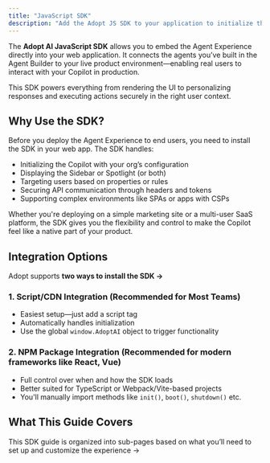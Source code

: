 ```yaml
---
title: "JavaScript SDK"
description: "Add the Adopt JS SDK to your application to initialize the Copilot experience. This one-time setup allows your app to securely load the right UI, theme, and targeting rules—all dynamically managed from the Adopt platform."
---
```


The **Adopt AI JavaScript SDK** allows you to embed the Agent Experience directly into your web application. It connects the agents you’ve built in the Agent Builder to your live product environment—enabling real users to interact with your Copilot in production.

This SDK powers everything from rendering the UI to personalizing responses and executing actions securely in the right user context.

## Why Use the SDK?

Before you deploy the Agent Experience to end users, you need to install the SDK in your web app. The SDK handles:

- Initializing the Copilot with your org’s configuration
- Displaying the Sidebar or Spotlight (or both)
- Targeting users based on properties or rules
- Securing API communication through headers and tokens
- Supporting complex environments like SPAs or apps with CSPs

Whether you're deploying on a simple marketing site or a multi-user SaaS platform, the SDK gives you the flexibility and control to make the Copilot feel like a native part of your product.

## Integration Options

Adopt supports **two ways to install the SDK →**

### **1. Script/CDN Integration (Recommended for Most Teams)**

- Easiest setup—just add a script tag
- Automatically handles initialization
- Use the global `window.AdoptAI` object to trigger functionality

### **2. NPM Package Integration (Recommended for modern frameworks like React, Vue)**

- Full control over when and how the SDK loads
- Better suited for TypeScript or Webpack/Vite-based projects
- You'll manually import methods like `init()`, `boot()`, `shutdown()` etc.

## What This Guide Covers

This SDK guide is organized into sub-pages based on what you’ll need to set up and customize the experience →

<Card title="Installation" icon="wrench" iconType="regular" href="javascript-sdk/installation.mdx" cta="Read More">
  
</Card>